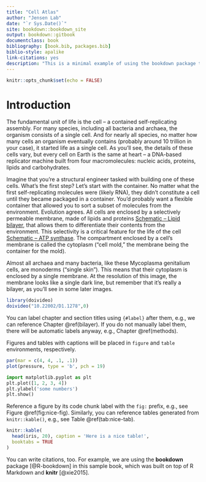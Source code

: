 ```yaml
--- 
title: "Cell Atlas"
author: "Jensen Lab"
date: "`r Sys.Date()`"
site: bookdown::bookdown_site
output: bookdown::gitbook
documentclass: book
bibliography: [book.bib, packages.bib]
biblio-style: apalike
link-citations: yes
description: "This is a minimal example of using the bookdown package to write a book. The output format for this example is bookdown::gitbook."
---
```


```r
knitr::opts_chunk$set(echo = FALSE)
```

# Introduction {#bilayer}

The fundamental unit of life is the cell – a contained self-replicating assembly. For many species, including all bacteria and archaea, the organism consists of a single cell. And for nearly all species, no matter how many cells an organism eventually contains (probably around 10 trillion in your case), it started life as a single cell. As you’ll see, the details of these cells vary, but every cell on Earth is the same at heart – a DNA-based replicator machine built from four macromolecules: nucleic acids, proteins, lipids and carbohydrates.

Imagine that you’re a structural engineer tasked with building one of these cells. What’s the first step? Let’s start with the container. No matter what the first self-replicating molecules were (likely RNA), they didn’t constitute a cell until they became packaged in a container. You’d probably want a flexible container that allowed you to sort a subset of molecules from the environment. Evolution agrees. All cells are enclosed by a selectively permeable membrane, made of lipids and proteins [Schematic – Lipid bilayer](#bilayer), that allows them to differentiate their contents from the environment. This selectivity is a critical feature for the life of the cell [Schematic – ATP synthase](#atp). The compartment enclosed by a cell’s membrane is called the cytoplasm (“cell mold,” the membrane being the container for the mold).

Almost all archaea and many bacteria, like these Mycoplasma genitalium cells, are monoderms (“single skin”). This means that their cytoplasm is enclosed by a single membrane. At the resolution of this image, the membrane looks like a single dark line, but remember that it’s really a bilayer, as you’ll see in some later images.

```R
library(doivideo)
doivideo("10.22002/D1.1278",0)
```

You can label chapter and section titles using `{#label}` after them, e.g., we can reference Chapter \@ref(bilayer). If you do not manually label them, there will be automatic labels anyway, e.g., Chapter \@ref(methods).

Figures and tables with captions will be placed in `figure` and `table` environments, respectively.

```r
par(mar = c(4, 4, .1, .1))
plot(pressure, type = 'b', pch = 19)
```

```python
import matplotlib.pyplot as plt
plt.plot([1, 2, 3, 4])
plt.ylabel('some numbers')
plt.show()
```

Reference a figure by its code chunk label with the `fig:` prefix, e.g., see Figure \@ref(fig:nice-fig). Similarly, you can reference tables generated from `knitr::kable()`, e.g., see Table \@ref(tab:nice-tab).

```r
knitr::kable(
  head(iris, 20), caption = 'Here is a nice table!',
  booktabs = TRUE
)
```

You can write citations, too. For example, we are using the **bookdown** package [@R-bookdown] in this sample book, which was built on top of R Markdown and **knitr** [@xie2015].
